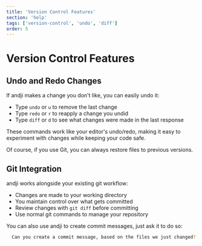 ```yaml
---
title: 'Version Control Features'
section: 'help'
tags: ['version-control', 'undo', 'diff']
order: 5
---
```


# Version Control Features

## Undo and Redo Changes

If andji makes a change you don't like, you can easily undo it:

- Type `undo` or `u` to remove the last change
- Type `redo` or `r` to reapply a change you undid
- Type `diff` or `d` to see what changes were made in the last response

These commands work like your editor's undo/redo, making it easy to experiment with changes while keeping your code safe.

Of course, if you use Git, you can always restore files to previous versions.

## Git Integration

andji works alongside your existing git workflow:

- Changes are made to your working directory
- You maintain control over what gets committed
- Review changes with `git diff` before committing
- Use normal git commands to manage your repository

You can also use andji to create commit messages, just ask it to do so:

```bash
  Can you create a commit message, based on the files we just changed?
```
